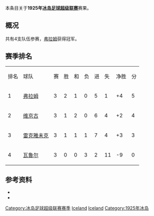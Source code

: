 本条目关于'''1925年[[冰岛足球超级联赛|冰岛足球超级联赛]]'''赛果。

==概况==
共有4支队伍参赛，[[弗拉姆足球俱乐部|弗拉姆]]获得冠军。

==赛季排名==
{| class="wikitable" style="text-align: center;"
|排名||球队||赛||胜||和||负||进||失||净胜||分
|-
|1||[[弗拉姆足球俱乐部|弗拉姆]]||3||2||1||0||5||1||+4||5
|-
|2||[[维京古雷克雅维克足球会|维京古]]||3||1||2||0||6||4||+2||4
|-
|3||[[雷克雅未克足球俱乐部|雷克雅未克]]||3||1||1||1||7||4||+3||3
|-
|4||[[瓦鲁尔足球俱乐部|瓦鲁尔]]||3||0||0||3||2||11||-9||0
|}

==参考资料==
* {{cite web |title=Iceland Final League Tables 1912-1998 |url=http://www.rsssf.com/tablesi/ijshist.html |publisher=[[RSSSF|RSSSF]] |accessdate=2018-06-18 |archive-date=2019-12-25 |archive-url=https://web.archive.org/web/20191225230011/http://rsssf.com/tablesi/ijshist.html |dead-url=no }}
* {{cite web |title=Iceland - Topscorers |url=http://www.rsssf.com/tablesi/ijstops.html |website=www.rsssf.com |publisher=[[RSSSF|RSSSF]] |accessdate=2018-06-18 |archive-date=2019-04-07 |archive-url=https://web.archive.org/web/20190407162501/http://www.rsssf.com/tablesi/ijstops.html |dead-url=no }}

{{冰岛足球超级联赛赛季}}
{{1924–25 in European football (UEFA)}}
{{1925–26 in European football (UEFA)}}


[[Category:冰岛足球超级联赛赛季|Category:冰岛足球超级联赛赛季]]
[[Category:1925年至1926年本土足球联赛|Iceland]] 
[[Category:1924年至1925年本土足球联赛|Iceland]] 
[[Category:1925年冰岛|Category:1925年冰岛]]


{{Iceland-footy-competition-stub}}